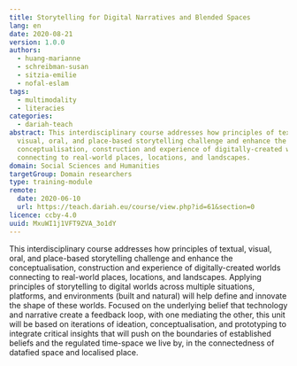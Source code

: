 ```yaml
---
title: Storytelling for Digital Narratives and Blended Spaces
lang: en
date: 2020-08-21
version: 1.0.0
authors:
  - huang-marianne
  - schreibman-susan
  - sitzia-emilie
  - nofal-eslam
tags:
  - multimodality
  - literacies
categories:
  - dariah-teach
abstract: This interdisciplinary course addresses how principles of textual,
  visual, oral, and place-based storytelling challenge and enhance the
  conceptualisation, construction and experience of digitally-created worlds
  connecting to real-world places, locations, and landscapes.
domain: Social Sciences and Humanities
targetGroup: Domain researchers
type: training-module
remote:
  date: 2020-06-10
  url: https://teach.dariah.eu/course/view.php?id=61&section=0
licence: ccby-4.0
uuid: MxuWI1j1VFT9ZVA_3o1dY
---
```

This interdisciplinary course addresses how principles of textual, visual, oral, and place-based storytelling challenge and enhance the conceptualisation, construction and experience of digitally-created worlds connecting to real-world places, locations, and landscapes. Applying principles of storytelling to digital worlds across multiple situations, platforms, and environments (built and natural) will help define and innovate the shape of these worlds. Focused on the underlying belief that technology and narrative create a feedback loop, with one mediating the other, this unit will be based on iterations of ideation, conceptualisation, and prototyping to integrate critical insights that will push on the boundaries of established beliefs and the regulated time-space we live by, in the connectedness of datafied space and localised place.

<ExternalResource title="Interested in learning more?" subtitle="Storytelling for Digital Narratives and Blended Spaces" url="https://teach.dariah.eu/course/view.php?id=61&section=0" />